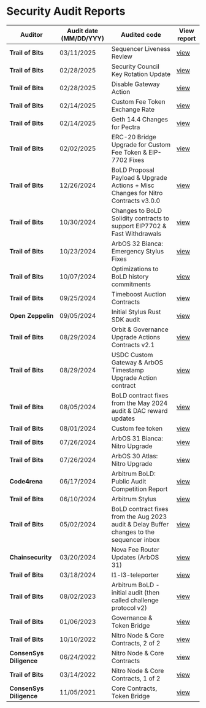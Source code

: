 # Security Audit Reports

| Auditor                 | Audit date (MM/DD/YYY) | Audited code                                                                              | View report                                                                                                                        |
| ----------------------- | ---------------------- | ----------------------------------------------------------------------------------------- | ---------------------------------------------------------------------------------------------------------------------------------- |
| **Trail of Bits**       | 03/11/2025             | Sequencer Liveness Review                                                                 | [view](hosted-audit-reports/2025-03-offchain-sequencer-liveness-securityreview.pdf)                                                |
| **Trail of Bits**       | 02/28/2025             | Security Council Key Rotation Update                                                      | [view](hosted-audit-reports/2025-03-offchain-security-council-rotation-securityreview.pdf)                                         |
| **Trail of Bits**       | 02/28/2025             | Disable Gateway Action                                                                    | [view](hosted-audit-reports/2025-03-offchain-disablegateway-action-securityreview.pdf)                                             |
| **Trail of Bits**       | 02/14/2025             | Custom Fee Token Exchange Rate                                                            | [view](hosted-audit-reports/2025-03-offchain-custom-fee-token-exchange-rate-securityreview.pdf)                                    |
| **Trail of Bits**       | 02/14/2025             | Geth 14.4 Changes for Pectra                                                              | [view](hosted-audit-reports/2025-03-offchain-geth-14.4-securityreview.pdf)                                                         |
| **Trail of Bits**       | 02/02/2025             | ERC-20 Bridge Upgrade for Custom Fee Token & EIP-7702 Fixes                               | [view](hosted-audit-reports/2025-03-offchain-custom-fee-erc20-bridge-securityreview.pdf)                                           |
| **Trail of Bits**       | 12/26/2024             | BoLD Proposal Payload & Upgrade Actions + Misc Changes for Nitro Contracts v3.0.0         | [view](hosted-audit-reports/2024_12_26_trail_of_bits_boldfixes_securityreview.pdf)                                                 |
| **Trail of Bits**       | 10/30/2024             | Changes to BoLD Solidity contracts to support EIP7702 & Fast Withdrawals                  | [view](hosted-audit-reports/2024_10_30_trail_of_bits_security_audit_Nitro_Contracts_with_BoLD.pdf)                                 |
| **Trail of Bits**       | 10/23/2024             | ArbOS 32 Bianca: Emergency Stylus Fixes                                                   | [view](hosted-audit-reports/2024_10_23_trail_of_bits_security_audit_arbos32_emergency_fixes.pdf)                                   |
| **Trail of Bits**       | 10/07/2024             | Optimizations to BoLD history commitments                                                 | [view](hosted-audit-reports/2024_10_07_trail_of_bits_security_audit_bold_optimized_history_commitments.pdf)                        |
| **Trail of Bits**       | 09/25/2024             | Timeboost Auction Contracts                                                               | [view](hosted-audit-reports/2024_09_25_trail_of_bits_security_audit_timeboost_auction_contracts.pdf)                               |
| **Open Zeppelin**       | 09/05/2024             | Initial Stylus Rust SDK audit                                                             | [view](hosted-audit-reports/2024_09_05_open_zeppelin_security_audit_stylus_rust_sdk.pdf)                                           |
| **Trail of Bits**       | 08/29/2024             | Orbit & Governance Upgrade Actions Contracts v2.1                                         | [view](hosted-audit-reports/2024_08_29_trail_of_bits_security_audit_orbit_and_governance_upgrade_actions_v2.1.pdf)                 |
| **Trail of Bits**       | 08/29/2024             | USDC Custom Gateway & ArbOS Timestamp Upgrade Action contract                             | [view](hosted-audit-reports/2024_08_29_trail_of_bits_security_audit_usdc_custom_gateway_and_arbos_upgrade_at_timestamp_action.pdf) |
| **Trail of Bits**       | 08/05/2024             | BoLD contract fixes from the May 2024 audit & DAC reward updates                          | [view](hosted-audit-reports/2024_08_05_trail_of_bits_security_audit_bold_and_dac_rewards_updates.pdf)                              |
| **Trail of Bits**       | 08/01/2024             | Custom fee token                                                                          | [view](hosted-audit-reports/2024_08_01_trail_of_bits_security_audit_custom_fee_token.pdf)                                          |
| **Trail of Bits**       | 07/26/2024             | ArbOS 31 Bianca: Nitro Upgrade                                                            | [view](hosted-audit-reports/2024_07_26_trail_of_bits_security_audit_arbos_31.pdf)                                                  |
| **Trail of Bits**       | 07/26/2024             | ArbOS 30 Atlas: Nitro Upgrade                                                             | [view](hosted-audit-reports/2024_07_26_trail_of_bits_security_audit_arbos30_nitro_upgrade.pdf)                                     |
| **Code4rena**           | 06/17/2024             | Arbitrum BoLD: Public Audit Competition Report                                            | [view](hosted-audit-reports/2024_06_17_code4arena_security_audit_arbos30_nitro_upgrade.pdf)                                        |
| **Trail of Bits**       | 06/10/2024             | Arbitrum Stylus                                                                           | [view](hosted-audit-reports/2024_06_10_trail_of_bits_security_audit_stylus.pdf)                                                    |
| **Trail of Bits**       | 05/02/2024             | BoLD contract fixes from the Aug 2023 audit & Delay Buffer changes to the sequencer inbox | [view](hosted-audit-reports/2024_05_02_trail_of_bits_security_audit_bold_delay_buffer.pdf)                                         |
| **Chainsecurity**       | 03/20/2024             | Nova Fee Router Updates (ArbOS 31)                                                        | [view](hosted-audit-reports/2024_08_20_chainsecurity_security_audit_nova_fee_router_update_arbos_31.pdf)                           |
| **Trail of Bits**       | 03/18/2024             | l1-l3-teleporter                                                                          | [view](hosted-audit-reports/2024_03_18_trail_of_bits_security_audit_l1_l3_teleporter.pdf)                                          |
| **Trail of Bits**       | 08/02/2023             | Arbitrum BoLD - initial audit (then called challenge protocol v2)                         | [view](hosted-audit-reports/2023_08_02_trail_of_bits_security_audit_challenge_protocol_v2.pdf)                                     |
| **Trail of Bits**       | 01/06/2023             | Governance & Token Bridge                                                                 | [view](hosted-audit-reports/2023_06_23_trail_of_bits_security_audit_governance_report_governance_token_bridge.pdf)                 |
| **Trail of Bits**       | 10/10/2022             | Nitro Node & Core Contracts, 2 of 2                                                       | [view](hosted-audit-reports/2022_10_22_trail_of_bits_security_audit_nitro_2_of_2.pdf)                                              |
| **ConsenSys Diligence** | 06/24/2022             | Nitro Node & Core Contracts                                                               | [view](hosted-audit-reports/2024_06_24_consensys_diligence_security_audit_nitro_contracts.pdf)                                     |
| **Trail of Bits**       | 03/14/2022             | Nitro Node & Core Contracts, 1 of 2                                                       | [view](hosted-audit-reports/2022_03_14_trail_of_bits_security_audit_nitro_1_of_2.pdf)                                              |
| **ConsenSys Diligence** | 11/05/2021             | Core Contracts, Token Bridge                                                              | [view](hosted-audit-reports/2021_11_05_consensys_diligence_security_audit_core_contracts_token_bridge.pdf)                         |
